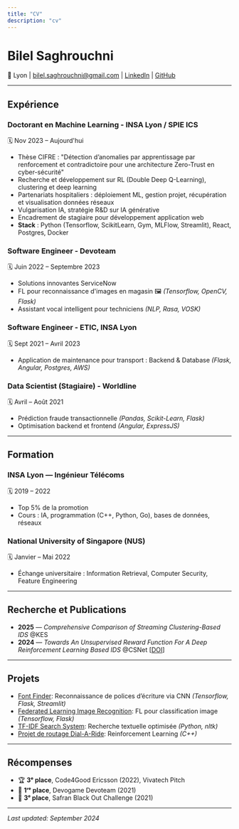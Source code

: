 ```yaml
---
title: "CV"
description: "cv"
---
```



# Bilel Saghrouchni

📍 Lyon | [bilel.saghrouchni@gmail.com](mailto:bilel.saghrouchni@gmail.com) | [LinkedIn](https://linkedin.com/in/bilel-saghrouchni) | [GitHub](https://github.com/bilelsgh)

---

## Expérience

### Doctorant en Machine Learning - INSA Lyon / SPIE ICS
🗓️ Nov 2023 – Aujourd'hui

- Thèse CIFRE : "Détection d’anomalies par apprentissage par renforcement et contradictoire pour une architecture Zero-Trust en cyber-sécurité"
- Recherche et développement sur RL (Double Deep Q-Learning), clustering et deep learning
- Partenariats hospitaliers : déploiement ML, gestion projet, récupération et visualisation données réseaux
- Vulgarisation IA, stratégie R&D sur IA générative
- Encadrement de stagiaire pour développement application web
- **Stack** : Python (Tensorflow, ScikitLearn, Gym, MLFlow, Streamlit), React, Postgres, Docker

### Software Engineer - Devoteam
🗓️ Juin 2022 – Septembre 2023

- Solutions innovantes ServiceNow
- FL pour reconnaissance d'images en magasin 🖼️ *(Tensorflow, OpenCV, Flask)*
- Assistant vocal intelligent pour techniciens *(NLP, Rasa, VOSK)*

### Software Engineer - ETIC, INSA Lyon
🗓️ Sept 2021 – Avril 2023

- Application de maintenance pour transport : Backend & Database *(Flask, Angular, Postgres, AWS)*

### Data Scientist (Stagiaire) - Worldline
🗓️ Avril – Août 2021

- Prédiction fraude transactionnelle *(Pandas, Scikit-Learn, Flask)*
- Optimisation backend et frontend *(Angular, ExpressJS)*

---

## Formation

### INSA Lyon — Ingénieur Télécoms
🗓️ 2019 – 2022
- Top 5% de la promotion
- Cours : IA, programmation (C++, Python, Go), bases de données, réseaux

### National University of Singapore (NUS)
🗓️ Janvier – Mai 2022
- Échange universitaire : Information Retrieval, Computer Security, Feature Engineering

---

## Recherche et Publications

- **2025** — *Comprehensive Comparison of Streaming Clustering-Based IDS* @KES
- **2024** — *Towards An Unsupervised Reward Function For A Deep Reinforcement Learning Based IDS* @CSNet [[DOI](https://doi.org/10.1109/TASC.2023.3340648)]

---

## Projets

- [Font Finder](https://github.com/bilelsgh/font_finder): Reconnaissance de polices d’écriture via CNN *(Tensorflow, Flask, Streamlit)*
- [Federated Learning Image Recognition](https://github.com/bilelsgh/FL_for_image_recognition): FL pour classification image *(Tensorflow, Flask)*
- [TF-IDF Search System](https://github.com/sinaatalay/rendercv): Recherche textuelle optimisée *(Python, nltk)*
- [Projet de routage Dial-A-Ride](https://media.licdn.com/dms/document/media/v2/D4E2DAQHYYuHTFFHsHw/profile-treasury-document-pdf-analyzed/profile-treasury-document-pdf-analyzed/0/1688116234584?e=1733961600&v=beta&t=SAiYMkxkfUkY8ItMfOtzFP335F43bIT4hfpsxlZntOQ): Reinforcement Learning *(C++)*

---

## Récompenses

- 🏆 **3ᵉ place**, Code4Good Ericsson (2022), Vivatech Pitch
- 🥇 **1ʳᵉ place**, Devogame Devoteam (2021)
- 🏅 **3ᵉ place**, Safran Black Out Challenge (2021)

---

_Last updated: September 2024_
